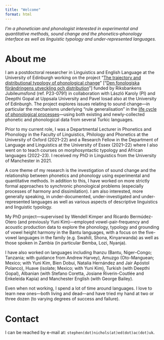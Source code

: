 ```yaml
---
title: "Welcome"
format: html
---
```


*I'm a phonetician and phonologist interested in experimental and quantitative methods, sound change and the phonetics–phonology interface as well as linguistic typology and under-represented languages.*

# About me

I am a postdoctoral researcher in Linguistics and English Language at the University of Edinburgh working on the project "[The trajectory and distributional typology of phonological change](https://www.rj.se/en/grants/2023/the-trajectory-and-distributional-typology-of-phonological-change/)" \["[Den fonologiska förändringens utveckling och distribution](https://www.rj.se/anslag/2023/den-fonologiska-forandringens-utveckling-och-distribution/)"\] funded by Riksbankens Jubileumsfond (ref. P23-0791) in collaboration with László Karoly (PI) and Deepthi Gopal at Uppsala University and Pavel Iosad also at the University of Edinburgh. The project explores issues relating to sound change—in particular the mechanisms underlying "rule generalisation" in the [life cycle of phonological processes](http://www.bermudez-otero.com/Stratal_Optimality_Theory.htm#life%20cycle)—using both existing and newly-collected phonetic and phonological data from several Turkic languages.

Prior to my current role, I was a Departmental Lecturer in Phonetics and Phonology in the Faculty of Linguistics, Philology and Phonetics at the University of Oxford (2021–22) and a Research Fellow in the Department of Language and Linguistics at the University of Essex (2021–22) where I also went on to teach courses on morphosyntactic typology and African languages (2022–23). I received my PhD in Linguistics from the University of Manchester in 2021.

A core theme of my research is the investigation of sound change and the relationship between phonetics and phonology using experimental and quantitative methods. In addition to this, I have worked on more strictly formal approaches to synchronic phonological problems (especially processes of harmony and dissimilation). I am also interested, more generally speaking, in under-documented, under-investigated and under-represented languages as well as various aspects of descriptive linguistics and linguistic typology.

My PhD project—supervised by Wendell Kimper and Ricardo Bermúdez-Otero (and previously Yuni Kim)—employed vowel-pair-frequency and acoustic production data to explore the phonology, typology and grounding of vowel height harmony in the Bantu languages, with a focus on the five-vowel languages in the family (e.g. Swahili, Shona, Kinyarwanda) as well as those spoken in Zambia (in particular Bemba, Lozi, Nyanja).

I have also worked on languages including Ihanzu (Bantu, Niger–Congo; Tanzania; with guidance from Andrew Harvey), Amuzgo (Oto-Manguean; Mexico; with Yuni Kim, Bien Dobui, Natalia Hernández and Jair Apóstol Polanco), Huave (isolate; Mexico; with Yuni Kim), Turkish (with Deepthi Gopal), Albanian (with Stefano Coretta, Josiane Riverin-Coutlée and Enkeleida Kapia) and Manchester English (with George Bailey).

Even when not working, I spend a lot of time around languages. I love to learn new ones—both living and dead—and have tried my hand at two or three dozen (to varying degrees of success and failure).

# Contact

I can be reached by e-mail at: `stephen​(dot)​nichols​(at)​ed​(dot)​ac​(dot)​uk`.
